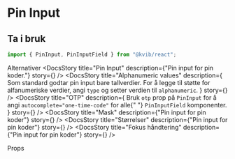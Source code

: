 
<Meta of={PinInputStories} />

<DocsContainer>

# Pin Input

## Ta i bruk

```jsx
import { PinInput, PinInputField } from "@kvib/react";
```

<Feedback component="PinInput" />

<DocsHeading>Alternativer</DocsHeading>
<DocsStory
  title="Pin Input"
  description={"Pin input for pin koder."}
  story={<Canvas of={PinInputStories.PinInput} sourceState="hidden" />}
/>
<DocsStory
  title="Alphanumeric values"
  description={
    <Text>
      Som standard godtar pin input bare tallverdier. For å legge til støtte for alfanumeriske verdier, angi
      <Code>type</Code> og setter verdien til <Code>alphanumeric</Code>.
    </Text>
  }
  story={<Canvas of={PinInputStories.Alphanumeric} sourceState="hidden" />}
/>
<DocsStory
  title="OTP"
  description={
    <Text>
      Bruk <code>otp</code> prop på <code>PinInput</code> for å angi <code>autocomplete="one-time-code"</code> for alle{" "}
      <code>PinInputField</code>
      komponenter.
    </Text>
  }
  story={<Canvas of={PinInputStories.OTP} sourceState="hidden" />}
/>
<DocsStory
  title="Mask"
  description={"Pin input for pin koder"}
  story={<Canvas of={PinInputStories.Mask} sourceState="hidden" />}
/>
<DocsStory
  title="Størrelser"
  description={"Pin input for pin koder"}
  story={<Canvas of={PinInputStories.Size} sourceState="hidden" />}
/>
<DocsStory
  title="Fokus håndtering"
  description={"Pin input for pin koder"}
  story={<Canvas of={PinInputStories.Focus} sourceState="hidden" />}
/>

<DocsHeading>Props</DocsHeading>
<Canvas of={PinInputStories.PinInput} />
<Controls of={PinInputStories.PinInput} />

</DocsContainer>
